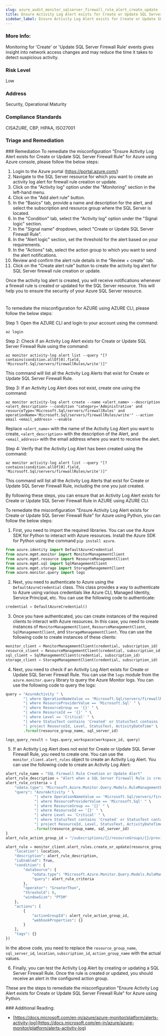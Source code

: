 ```yaml
---
slug: azure_audit_monitor_sqlserver_firewall_rule_alert_create_update
title: Ensure Activity Log Alert exists for Create or Update SQL Server Firewall Rule
sidebar_label: Ensure Activity Log Alert exists for Create or Update SQL Server Firewall Rule
---
```


### More Info:

Monitoring for 'Create' or 'Update SQL Server Firewall Rule' events gives insight into network access changes and may reduce the time it takes to detect suspicious activity.

### Risk Level

Low

### Address

Security, Operational Maturity

### Compliance Standards

CISAZURE, CBP, HIPAA, ISO27001


### Triage and Remediation
<Tabs>
<Tab title='Remediation'>
### Remediation

<AccordionGroup>
<Accordion title='Using Console' defaultOpen='true'>
To remediate the misconfiguration "Ensure Activity Log Alert exists for Create or Update SQL Server Firewall Rule" for Azure using Azure console, please follow the below steps:

1. Login to the Azure portal (https://portal.azure.com/)
2. Navigate to the SQL Server resource for which you want to create an activity log alert for firewall rule creation or update.
3. Click on the "Activity log" option under the "Monitoring" section in the left-hand menu.
4. Click on the "Add alert rule" button.
5. In the "Basics" tab, provide a name and description for the alert, and select the subscription and resource group where the SQL Server is located.
6. In the "Condition" tab, select the "Activity log" option under the "Signal logic" section.
7. In the "Signal name" dropdown, select "Create or Update SQL Server Firewall Rule".
8. In the "Alert logic" section, set the threshold for the alert based on your requirements.
9. In the "Actions" tab, select the action group to which you want to send the alert notifications.
10. Review and confirm the alert rule details in the "Review + create" tab.
11. Click on the "Create alert rule" button to create the activity log alert for SQL Server firewall rule creation or update.

Once the activity log alert is created, you will receive notifications whenever a firewall rule is created or updated for the SQL Server resource. This will help you to ensure the security of your Azure SQL Server resource.

#
</Accordion>

<Accordion title='Using CLI'>
To remediate the misconfiguration for AZURE using AZURE CLI, please follow the below steps:

Step 1: Open the AZURE CLI and login to your account using the command:
```
az login
```

Step 2: Check if an Activity Log Alert exists for Create or Update SQL Server Firewall Rule using the command:
```
az monitor activity-log alert list --query "[?contains(condition.allOf[0].field, 'Microsoft.Sql/servers/firewallRules/write')]"
```
This command will list all the Activity Log Alerts that exist for Create or Update SQL Server Firewall Rule.

Step 3: If an Activity Log Alert does not exist, create one using the command:
```
az monitor activity-log alert create --name <alert_name> --description <alert_description> --condition "category='Administrative' and resourceType='Microsoft.Sql/servers/firewallRules' and operationName='Microsoft.Sql/servers/firewallRules/write'" --action email <email_address> --enable
```
Replace `<alert_name>` with the name of the Activity Log Alert you want to create, `<alert_description>` with the description of the Alert, and `<email_address>` with the email address where you want to receive the alert.

Step 4: Verify that the Activity Log Alert has been created using the command:
```
az monitor activity-log alert list --query "[?contains(condition.allOf[0].field, 'Microsoft.Sql/servers/firewallRules/write')]"
```
This command will list all the Activity Log Alerts that exist for Create or Update SQL Server Firewall Rule, including the one you just created.

By following these steps, you can ensure that an Activity Log Alert exists for Create or Update SQL Server Firewall Rule in AZURE using AZURE CLI.
</Accordion>

<Accordion title='Using Python'>
To remediate the misconfiguration "Ensure Activity Log Alert exists for Create or Update SQL Server Firewall Rule" for Azure using Python, you can follow the below steps:

1. First, you need to import the required libraries. You can use the Azure SDK for Python to interact with Azure resources. Install the Azure SDK for Python using the command `pip install azure`.

```python
from azure.identity import DefaultAzureCredential
from azure.mgmt.monitor import MonitorManagementClient
from azure.mgmt.resource import ResourceManagementClient
from azure.mgmt.sql import SqlManagementClient
from azure.mgmt.storage import StorageManagementClient
from azure.monitor.query import logs
```

2. Next, you need to authenticate to Azure using the `DefaultAzureCredential` class. This class provides a way to authenticate to Azure using various credentials like Azure CLI, Managed Identity, Service Principal, etc. You can use the following code to authenticate:

```python
credential = DefaultAzureCredential()
```

3. Once you have authenticated, you can create instances of the required clients to interact with Azure resources. In this case, you need to create instances of `MonitorManagementClient`, `ResourceManagementClient`, `SqlManagementClient`, and `StorageManagementClient`. You can use the following code to create instances of these clients:

```python
monitor_client = MonitorManagementClient(credential, subscription_id)
resource_client = ResourceManagementClient(credential, subscription_id)
sql_client = SqlManagementClient(credential, subscription_id)
storage_client = StorageManagementClient(credential, subscription_id)
```

4. Next, you need to check if an Activity Log Alert exists for Create or Update SQL Server Firewall Rule. You can use the `logs` module from the `azure.monitor.query` library to query the Azure Monitor logs. You can use the following code to query the logs:

```python
query = "AzureActivity " \
        "| where OperationNameValue == 'Microsoft.Sql/servers/firewallRules/write' " \
        "| where ResourceProviderValue == 'Microsoft.Sql' " \
        "| where ResourceGroup == '{}' " \
        "| where ResourceId == '{}' " \
        "| where Level == 'Critical' " \
        "| where StatusText contains 'Created' or StatusText contains 'Updated' " \
        "| project ResourceId, Level, StatusText, ActivityDateTime" \
        .format(resource_group_name, sql_server_id)

logs_query_result = logs.query_workspace(workspace_id, query)
```

5. If an Activity Log Alert does not exist for Create or Update SQL Server Firewall Rule, you need to create one. You can use the `monitor_client.alert_rules` object to create an Activity Log Alert. You can use the following code to create an Activity Log Alert:

```python
alert_rule_name = "SQL Firewall Rule Creation or Update Alert"
alert_rule_description = "Alert when a SQL Server Firewall Rule is created or updated"
alert_rule_criteria = {
    "odata.type": "Microsoft.Azure.Monitor.Query.Models.RuleManagementEventRuleDataSource",
    "query": "AzureActivity " \
             "| where OperationNameValue == 'Microsoft.Sql/servers/firewallRules/write' " \
             "| where ResourceProviderValue == 'Microsoft.Sql' " \
             "| where ResourceGroup == '{}' " \
             "| where ResourceId == '{}' " \
             "| where Level == 'Critical' " \
             "| where StatusText contains 'Created' or StatusText contains 'Updated' " \
             "| project ResourceId, Level, StatusText, ActivityDateTime" \
             .format(resource_group_name, sql_server_id)
}
alert_rule_action_group_id = "/subscriptions/{}/resourceGroups/{}/providers/Microsoft.Insights/actionGroups/{}".format(subscription_id, resource_group_name, action_group_name)

alert_rule = monitor_client.alert_rules.create_or_update(resource_group_name, alert_rule_name, {
    "location": location,
    "description": alert_rule_description,
    "isEnabled": True,
    "condition": {
        "dataSource": {
            "odata.type": "Microsoft.Azure.Monitor.Query.Models.RuleManagementEventRuleDataSource",
            "query": alert_rule_criteria
        },
        "operator": "GreaterThan",
        "threshold": 0,
        "windowSize": "PT5M"
    },
    "actions": [
        {
            "actionGroupId": alert_rule_action_group_id,
            "webhookProperties": {}
        }
    ],
    "tags": {}
})
```

In the above code, you need to replace the `resource_group_name`, `sql_server_id`, `location`, `subscription_id`, `action_group_name` with the actual values.

6. Finally, you can test the Activity Log Alert by creating or updating a SQL Server Firewall Rule. Once the rule is created or updated, you should receive an alert in the configured action group.

These are the steps to remediate the misconfiguration "Ensure Activity Log Alert exists for Create or Update SQL Server Firewall Rule" for Azure using Python.
</Accordion>

</AccordionGroup>
</Tab>
</Tabs>
### Additional Reading:

- [https://docs.microsoft.com/en-in/azure/azure-monitor/platform/alerts-activity-log](https://docs.microsoft.com/en-in/azure/azure-monitor/platform/alerts-activity-log) 

